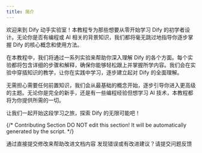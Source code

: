 ```yaml
---
title: 简介
---
```


欢迎来到 Dify 动手实验室！本教程专为那些想要从零开始学习 Dify 的初学者设计。无论你是否有编程或 AI 相关的背景知识，我们都将毫无跳过地指导你逐步掌握 Dify 的核心概念和使用方法。

在本教程中，我们将通过一系列实验来帮助你深入理解 Dify 的各个方面。每个实验都将包含详细的步骤和解释，确保你能够轻松跟上并掌握所学内容。我们会在实验中穿插知识的教学，让你在实践中学习，逐步建立起对 Dify 的全面理解。

无需担心需要任何前置知识，我们会从最基础的概念开始，逐步引导你进入更高级的主题。无论你是完全的新手，还是有一些编程经验但想学习 AI 技术，本教程都将为你提供所需的一切。

让我们一起开始这段学习之旅，探索 Dify 的无限可能吧！

{/*
Contributing Section
DO NOT edit this section!
It will be automatically generated by the script.
*/}

<CardGroup cols="2">
    <Card
        title="编辑此页面"
        icon="pen-to-square"
        href="https://github.com/langgenius/dify-docs/edit/main/zh-hans/workshop/readme.mdx"
    >
        通过直接提交修改来帮助改进文档内容
    </Card>
    <Card
        title="提交问题"
        icon="github"
        href="https://github.com/langgenius/dify-docs/issues/new?title=文档问题%3A%20&body=%23%23%20问题描述%0A%3C%21--%20请简要描述您发现的问题%20--%3E%0A%0A%23%23%20页面链接%0Ahttps%3A%2F%2Fgithub.com%2Flanggenius%2Fdify-docs%2Fblob%2Fmain%2Fzh-hans/workshop%2Freadme.mdx%0A%0A%23%23%20建议修改%0A%3C%21--%20如果有具体的修改建议，请在此说明%20--%3E%0A%0A%3C%21--%20感谢您对文档质量的关注！%20--%3E"
    >
        发现错误或有改进建议？请提交问题反馈
    </Card>
</CardGroup>
